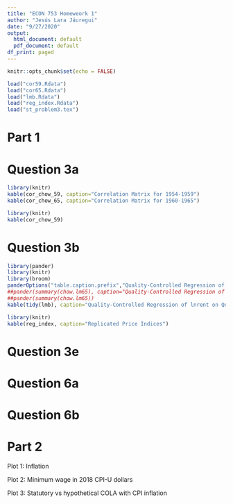 ```yaml
---
title: "ECON 753 Homeweork 1"
author: "Jesús Lara Jáuregui"
date: "9/27/2020"
output:
  html_document: default
  pdf_document: default
df_print: paged
---
```



```r
knitr::opts_chunk$set(echo = FALSE)
```

``` r
load("cor59.Rdata")
load("cor65.Rdata")
load("lmb.Rdata")
load("reg_index.Rdata")
load("st_problem3.tex")

```

# Part 1

# Question 3a 

```r
library(knitr)
kable(cor_chow_59, caption="Correlation Matrix for 1954-1959")
kable(cor_chow_65, caption="Correlation Matrix for 1960-1965")
```

```r
library(knitr)
kable(cor_chow_59)
```

# Question 3b
```r
library(pander)
library(knitr)
library(broom)
panderOptions("table.caption.prefix","Quality-Controlled Regression of lnrent on Quality-Variables")
##pander(summary(chow.lm65), caption="Quality-Controlled Regression of lnrent on Quality-Variables")
##pander(summary(chow.lm65))
kable(tidy(lmb), caption="Quality-Controlled Regression of lnrent on Quality-Variables")
```

```r
library(knitr)
kable(reg_index, caption="Replicated Price Indices")
```

# Question 3e




# Question 6a



# Question 6b

# Part 2

Plot 1: Inflation

Plot 2: Minimum wage in 2018 CPI-U dollars

Plot 3: Statutory vs hypothetical COLA with CPI inflation 